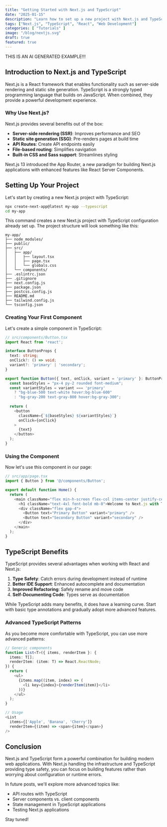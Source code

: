 ```yaml
---
title: "Getting Started with Next.js and TypeScript"
date: "2025-01-15"
description: "Learn how to set up a new project with Next.js and TypeScript, and discover the benefits of this powerful combination."
tags: ["Next.js", "TypeScript", "React", "Web Development"]
categories: [ "Tutorials" ]
image: "/blog/nextjs.svg"
draft: true
featured: true
---
```


THIS IS AN AI GENERATED EXAMPLE!!!

## Introduction to Next.js and TypeScript

Next.js is a React framework that enables functionality such as server-side rendering and static site generation. TypeScript is a strongly typed programming language that builds on JavaScript. When combined, they provide a powerful development experience.

### Why Use Next.js?

Next.js provides several benefits out of the box:

- **Server-side rendering (SSR)**: Improves performance and SEO
- **Static site generation (SSG)**: Pre-renders pages at build time
- **API Routes**: Create API endpoints easily
- **File-based routing**: Simplifies navigation
- **Built-in CSS and Sass support**: Streamlines styling

<Callout>
  Next.js 13 introduced the App Router, a new paradigm for building Next.js applications with enhanced features like React Server Components.
</Callout>

## Setting Up Your Project

Let's start by creating a new Next.js project with TypeScript:

```bash
npx create-next-app@latest my-app --typescript
cd my-app
```

This command creates a new Next.js project with TypeScript configuration already set up. The project structure will look something like this:

```
my-app/
├── node_modules/
├── public/
├── src/
│   ├── app/
│   │   ├── layout.tsx
│   │   ├── page.tsx
│   │   └── globals.css
│   └── components/
├── .eslintrc.json
├── .gitignore
├── next.config.js
├── package.json
├── postcss.config.js
├── README.md
├── tailwind.config.js
└── tsconfig.json
```

### Creating Your First Component

Let's create a simple component in TypeScript:

```typescript
// src/components/Button.tsx
import React from 'react';

interface ButtonProps {
  text: string;
  onClick?: () => void;
  variant?: 'primary' | 'secondary';
}

export function Button({ text, onClick, variant = 'primary' }: ButtonProps) {
  const baseStyles = "px-4 py-2 rounded font-medium";
  const variantStyles = variant === 'primary' 
    ? "bg-blue-500 text-white hover:bg-blue-600" 
    : "bg-gray-200 text-gray-800 hover:bg-gray-300";
  
  return (
    <button 
      className={`${baseStyles} ${variantStyles}`}
      onClick={onClick}
    >
      {text}
    </button>
  );
}
```

### Using the Component

Now let's use this component in our page:

```typescript
// src/app/page.tsx
import { Button } from '@/components/Button';

export default function Home() {
  return (
    <main className="flex min-h-screen flex-col items-center justify-center p-24">
      <h1 className="text-4xl font-bold mb-8">Welcome to Next.js with TypeScript</h1>
      <div className="flex gap-4">
        <Button text="Primary Button" variant="primary" />
        <Button text="Secondary Button" variant="secondary" />
      </div>
    </main>
  );
}
```

## TypeScript Benefits

TypeScript provides several advantages when working with React and Next.js:

1. **Type Safety**: Catch errors during development instead of runtime
2. **Better IDE Support**: Enhanced autocomplete and documentation
3. **Improved Refactoring**: Safely rename and move code
4. **Self-Documenting Code**: Types serve as documentation

<Callout type="warning">
  While TypeScript adds many benefits, it does have a learning curve. Start with basic type annotations and gradually adopt more advanced features.
</Callout>

### Advanced TypeScript Patterns

As you become more comfortable with TypeScript, you can use more advanced patterns:

```typescript
// Generic components
function List<T>({ items, renderItem }: { 
  items: T[]; 
  renderItem: (item: T) => React.ReactNode;
}) {
  return (
    <ul>
      {items.map((item, index) => (
        <li key={index}>{renderItem(item)}</li>
      ))}
    </ul>
  );
}

// Usage
<List 
  items={['Apple', 'Banana', 'Cherry']} 
  renderItem={(item) => <span>{item}</span>}
/>
```

## Conclusion

Next.js and TypeScript form a powerful combination for building modern web applications. With Next.js handling the infrastructure and TypeScript providing type safety, you can focus on building features rather than worrying about configuration or runtime errors.

In future posts, we'll explore more advanced topics like:

- API routes with TypeScript
- Server components vs. client components
- State management in TypeScript applications
- Testing Next.js applications

Stay tuned!
